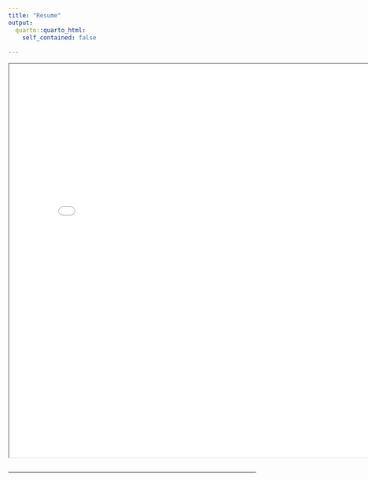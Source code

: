 ---
title: "Resume"
output:
  quarto::quarto_html:
    self_contained: false
    
---

<iframe
  width="800"
  height="800"
  src="gokulnandanresume.pdf">
</iframe>
 
```{r}

 


```

---
